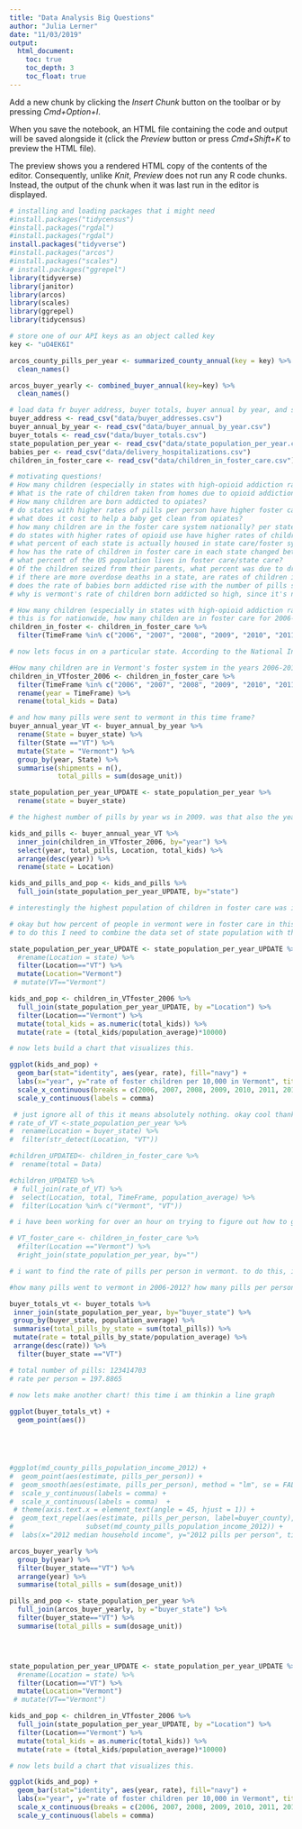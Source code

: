```yaml
---
title: "Data Analysis Big Questions"
author: "Julia Lerner"
date: "11/03/2019"
output:
  html_document:
    toc: true
    toc_depth: 3
    toc_float: true
---
```



Add a new chunk by clicking the *Insert Chunk* button on the toolbar or by pressing *Cmd+Option+I*.

When you save the notebook, an HTML file containing the code and output will be saved alongside it (click the *Preview* button or press *Cmd+Shift+K* to preview the HTML file). 

The preview shows you a rendered HTML copy of the contents of the editor. Consequently, unlike *Knit*, *Preview* does not run any R code chunks. Instead, the output of the chunk when it was last run in the editor is displayed.


```r
# installing and loading packages that i might need
#install.packages("tidycensus")
#install.packages("rgdal")
#install.packages("rgdal")
install.packages("tidyverse")
#install.packages("arcos")
#install.packages("scales")
# install.packages("ggrepel")
library(tidyverse)
library(janitor)
library(arcos)
library(scales)
library(ggrepel)
library(tidycensus)

```

```r
# store one of our API keys as an object called key
key <- "uO4EK6I"

arcos_county_pills_per_year <- summarized_county_annual(key = key) %>%
  clean_names()

arcos_buyer_yearly <- combined_buyer_annual(key=key) %>%
  clean_names()


```

```r
# load data fr buyer address, buyer totals, buyer annual by year, and state population per year
buyer_address <- read_csv("data/buyer_addresses.csv")
buyer_annual_by_year <- read_csv("data/buyer_annual_by_year.csv")
buyer_totals <- read_csv("data/buyer_totals.csv")
state_population_per_year <- read_csv("data/state_population_per_year.csv")
babies_per <- read_csv("data/delivery_hospitalizations.csv")
children_in_foster_care <- read_csv("data/children_in_foster_care.csv")
```


```r
# motivating questions!
# How many children (especially in states with high-opioid addiction rates) have gone into foster care in the years 2006-2012? 
# What is the rate of children taken from homes due to opioid addiction? 
# How many children are born addicted to opiates? 
# do states with higher rates of pills per person have higher foster care costs?
# what does it cost to help a baby get clean from opiates?
# how many children are in the foster care system nationally? per state?
# do states with higher rates of opioid use have higher rates of children in state care? 
# what percent of each state is actually housed in state care/foster system? 
# how has the rate of children in foster care in each state changed between 2006-2012?
# what percent of the US population lives in foster care/state care?
# Of the children seized from their parents, what percent was due to drug abuse? specifically opioids?
# if there are more overdose deaths in a state, are rates of children in fostercare higher?
# does the rate of babies born addicted rise with the number of pills sent to each state?
# why is vermont's rate of children born addicted so high, since it's not in the rust belt?

```

```r
# How many children (especially in states with high-opioid addiction rates) have gone into foster care in the years 2006-2012? 
# this is for nationwide, how many childen are in foster care for 2006-2012. 
children_in_foster <- children_in_foster_care %>%
  filter(TimeFrame %in% c("2006", "2007", "2008", "2009", "2010", "2011", "2012") & Location=="United States")

# now lets focus in on a particular state. According to the National Inpatient Sample and State Inpatient Database, Healthcare Cost and Utilization Project info, Vermont has the highest rate of change in babies per 1000 born addicted to opioids. Let's start there. 
```

```r
#How many children are in Vermont's foster system in the years 2006-2012?
children_in_VTfoster_2006 <- children_in_foster_care %>%
  filter(TimeFrame %in% c("2006", "2007", "2008", "2009", "2010", "2011", "2012") & Location=="Vermont") %>%
  rename(year = TimeFrame) %>%
  rename(total_kids = Data)
```

```r
# and how many pills were sent to vermont in this time frame? 
buyer_annual_year_VT <- buyer_annual_by_year %>%
  rename(State = buyer_state) %>%
  filter(State =="VT") %>%
  mutate(State = "Vermont") %>%
  group_by(year, State) %>%
  summarise(shipments = n(),
            total_pills = sum(dosage_unit)) 
```

```r
state_population_per_year_UPDATE <- state_population_per_year %>%
  rename(state = buyer_state)
```

```r

# the highest number of pills by year ws in 2009. was that also the year with the highest number of children in the system? 

kids_and_pills <- buyer_annual_year_VT %>%
  inner_join(children_in_VTfoster_2006, by="year") %>%
  select(year, total_pills, Location, total_kids) %>%
  arrange(desc(year)) %>%
  rename(state = Location)

kids_and_pills_and_pop <- kids_and_pills %>%
  full_join(state_population_per_year_UPDATE, by="state")

# interestingly the highest population of children in foster care was in 2006, when there were 1,379 kids in foster care. In 2009, when 20,783,165 pills flooded VT, there were only 1062 kids in foster care. 

```

```r
# okay but how percent of people in vermont were in foster care in this time frame?
# to do this I need to combine the data set of state population with the number of children in foster care. I need to get VT to equal Vermont, and then i need to create a new column that divides the foster number by the state total population per year. 

state_population_per_year_UPDATE <- state_population_per_year_UPDATE %>%
  #rename(Location = state) %>%
  filter(Location=="VT") %>%
  mutate(Location="Vermont") 
 # mutate(VT=="Vermont")

kids_and_pop <- children_in_VTfoster_2006 %>%
  full_join(state_population_per_year_UPDATE, by ="Location") %>%
  filter(Location=="Vermont") %>%
  mutate(total_kids = as.numeric(total_kids)) %>%
  mutate(rate = (total_kids/population_average)*10000)

# now lets build a chart that visualizes this. 

ggplot(kids_and_pop) +
  geom_bar(stat="identity", aes(year, rate), fill="navy") +
  labs(x="year", y="rate of foster children per 10,000 in Vermont", title="In Vermont, the number of foster children per 10,000 in Vermont fell between 2006 and 2010", subtitle = "After 2010, the number of foster children began to rise", caption = "Source: Census data") +
  scale_x_continuous(breaks = c(2006, 2007, 2008, 2009, 2010, 2011, 2012)) +
  scale_y_continuous(labels = comma)
```

```r
 # just ignore all of this it means absolutely nothing. okay cool thanks. 
# rate_of_VT <-state_population_per_year %>%
#  rename(Location = buyer_state) %>%
#  filter(str_detect(Location, "VT"))

#children_UPDATED<- children_in_foster_care %>%
#  rename(total = Data)

#children_UPDATED %>%
 # full_join(rate_of_VT) %>%
#  select(Location, total, TimeFrame, population_average) %>% 
#  filter(Location %in% c("Vermont", "VT"))

# i have been working for over an hour on trying to figure out how to get VT and Vermont to register as the same thing in this chart and i just can't figure it out so i am MOVING ON NOW. 

# VT_foster_care <- children_in_foster_care %>%
  #filter(Location =="Vermont") %>%
  #right_join(state_population_per_year, by="")

```

```r
# i want to find the rate of pills per person in vermont. to do this, i need to find the total pills per year, the population per year, and compare the two. 
```

```r
#how many pills went to vermont in 2006-2012? how many pills per person were sent to vermont in this time frame? 

buyer_totals_vt <- buyer_totals %>%
 inner_join(state_population_per_year, by="buyer_state") %>%
 group_by(buyer_state, population_average) %>%
 summarise(total_pills_by_state = sum(total_pills)) %>%
 mutate(rate = total_pills_by_state/population_average) %>%
 arrange(desc(rate)) %>%
  filter(buyer_state =="VT")

# total number of pills: 123414703
# rate per person = 197.8865
 
# now lets make another chart! this time i am thinkin a line graph 

ggplot(buyer_totals_vt) +
  geom_point(aes())





#ggplot(md_county_pills_population_income_2012) +
#  geom_point(aes(estimate, pills_per_person)) +
#  geom_smooth(aes(estimate, pills_per_person), method = "lm", se = FALSE)  +
#  scale_y_continuous(labels = comma) +
#  scale_x_continuous(labels = comma)  +
 # theme(axis.text.x = element_text(angle = 45, hjust = 1)) +
#  geom_text_repel(aes(estimate, pills_per_person, label=buyer_county),
#                  subset(md_county_pills_population_income_2012)) +
#  labs(x="2012 median household income", y="2012 pills per person", title="Less well off counties tend have higher opioid rate, but there are exceptions", caption = "Source: DEA ARCOS database, via Washington Post")


```

```r
arcos_buyer_yearly %>%
  group_by(year) %>%
  filter(buyer_state=="VT") %>%
  arrange(year) %>%
  summarise(total_pills = sum(dosage_unit)) 

pills_and_pop <- state_population_per_year %>%
  full_join(arcos_buyer_yearly, by ="buyer_state") %>%
  filter(buyer_state=="VT") %>%
  summarise(total_pills = sum(dosage_unit)) 




state_population_per_year_UPDATE <- state_population_per_year_UPDATE %>%
  #rename(Location = state) %>%
  filter(Location=="VT") %>%
  mutate(Location="Vermont") 
 # mutate(VT=="Vermont")

kids_and_pop <- children_in_VTfoster_2006 %>%
  full_join(state_population_per_year_UPDATE, by ="Location") %>%
  filter(Location=="Vermont") %>%
  mutate(total_kids = as.numeric(total_kids)) %>%
  mutate(rate = (total_kids/population_average)*10000)

# now lets build a chart that visualizes this. 

ggplot(kids_and_pop) +
  geom_bar(stat="identity", aes(year, rate), fill="navy") +
  labs(x="year", y="rate of foster children per 10,000 in Vermont", title="In Vermont, the number of foster children per 10,000 in Vermont fell between 2006 and 2010", subtitle = "After 2010, the number of foster children began to rise", caption = "Source: Census data") +
  scale_x_continuous(breaks = c(2006, 2007, 2008, 2009, 2010, 2011, 2012)) +
  scale_y_continuous(labels = comma)

```












